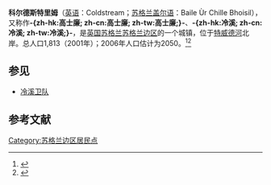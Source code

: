 {{Infobox settlement
| name                    = 科尔德斯特里姆
| native_name             = Coldstream
| settlement_type         = 城镇
| image_skyline           = River Tweed at Coldstream.jpg
| imagesize               = 
| image_caption           = 
| image_flag              = 
| flag_size               = 
| image_shield            = 
| shield_size             = 
| pushpin_map             = Scotland
| pushpin_label_position  = 
| pushpin_map_caption     = 在苏格兰的位置
| latd  =55.65147 |latm  =  |lats  = |latNS  = N 
| longd =2.2542 |longm = |longs = |longEW = W 
| coordinates_type        = region:ES_type:city
| coordinates_display     = inline,title
| subdivision_type        = 国家
| subdivision_name        = 英国
| subdivision_type1       = [[英国行政区划|组成国]]
| subdivision_name1       = [[苏格兰|苏格兰]]
| subdivision_type2       = [[苏格兰行政区划|单一管理区]]
| subdivision_name2       = [[苏格兰边区|苏格兰边区]]
| area_total_km2          =  
| elevation_m             =  
| population_total        = 1813
| population_as_of        = 2001年
| population_density_km2  =  
| website                 = 
| footnotes               = 
}}
'''科尔德斯特里姆'''（[[英语|英语]]：Coldstream；[[苏格兰盖尔语|苏格兰盖尔语]]：Baile Ùr Chille Bhoisil），又称作'''-{zh-hk:高士廉; zh-cn:高士廉; zh-tw:高士廉;}-'''、'''-{zh-hk:冷溪; zh-cn:冷溪; zh-tw:冷溪;}-'''，是[[英国|英国]][[苏格兰|苏格兰]][[苏格兰边区|苏格兰边区]]的一个城镇，位于[[特威德河|特威德河]]北岸。总人口1,813（2001年）；2006年人口估计为2050。<ref>{{cite web|publisher=Scotland's Census Results Online|title=Comparative Population Profile: Coldstream Locality|url=http://www.scrol.gov.uk/scrol/browser/profile.jsp?profile=Population&mainArea=coldstream&mainLevel=Locality|date=2001-04-29|accessdate=2008-09-01|archive-date=2015-04-03|archive-url=https://web.archive.org/web/20150403133839/http://www.scrol.gov.uk/scrol/browser/profile.jsp?profile=Population&mainArea=coldstream&mainLevel=Locality|dead-url=no}}</ref><ref>{{cite web |url=http://www.gro-scotland.gov.uk/statistics/publications-and-data |title=存档副本 |accessdate=2010-01-31  |deadurl=yes |archiveurl=https://web.archive.org/web/20080930182334/http://www.gro-scotland.gov.uk/statistics/publications-and-data |archivedate=2008-09-30 }}</ref>

==参见==
*[[冷溪卫队|冷溪卫队]]

==参考文献==
{{reflist}}

[[Category:苏格兰边区居民点|Category:苏格兰边区居民点]]